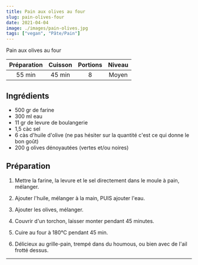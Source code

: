 ```yaml
---
title: Pain aux olives au four
slug: pain-olives-four
date: 2021-04-04
image: ./images/pain-olives.jpg
tags: ["vegan", "Pâte/Pain"]
---
```


<StyledParagraph>Pain aux olives au four</StyledParagraph>

| Préparation | Cuisson | Portions | Niveau |
| :-: | :-: | :-: | :-: |
| 55 min | 45 min | 8 | Moyen |

## Ingrédients
- <ListItem>500 gr de farine</ListItem>
- <ListItem>300 ml eau</ListItem>
- <ListItem>11 gr de levure de boulangerie</ListItem>
- <ListItem>1,5 càc sel</ListItem>
- <ListItem>6 càs d'huile d'olive (ne pas hésiter sur la quantité c'est ce qui donne le bon goût)</ListItem>
- <ListItem>200 g olives dénoyautées (vertes et/ou noires)</ListItem>

## Préparation

1. Mettre la farine, la levure et le sel directement dans le moule à pain, mélanger.

2. Ajouter l'huile, mélanger à la main, PUIS ajouter l'eau.

3. Ajouter les olives, mélanger.

4. Couvrir d'un torchon, laisser monter pendant 45 minutes.

5. Cuire au four à 180°C pendant 45 min.

6. Délicieux au grille-pain, trempé dans du houmous, ou bien avec de l'ail frotté dessus.

---
